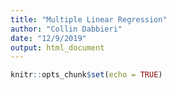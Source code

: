 ```yaml
---
title: "Multiple Linear Regression"
author: "Collin Dabbieri"
date: "12/9/2019"
output: html_document
---
```


```r
knitr::opts_chunk$set(echo = TRUE)
```



